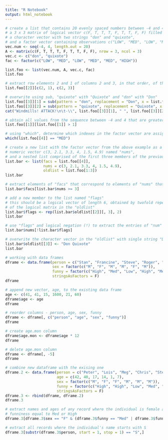 ```yaml
---
title: "R Notebook"
output: html_notebook
---
```

```r
# create a list that contains 20 evenly spaced numbers between -4 and 4, 
# a 3 x 3 matrix of logical vector c(F, T, T, T, F, T, T, F, F) filled column-wise,
# a character vector with two strings "don" and "quixote",
# and a factor vector containing observations c("LOW", "MED", "LOW", "MED", "MED", "HIGH")
vec.num <- seq(-4, 4, length.out = 20)
A <- matrix(c(F, T, T, T, F, T, T, F, F), nrow = 3, ncol = 3)
vec.c <- c("don", "quixote")
fac <- factor(c("LOW", "MED", "LOW", "MED", "MED", "HIGH"))

list.foo <- list(vec.num, A, vec.c, fac)
list.foo
```
```r
# extract row elements 2 and 1 of columns 2 and 3, in that order, of the logical matrix
list.foo[[2]][c(2, 1), c(2, 3)]
```
```r
# overwrite using sub, "quixote" with "Quixote" and "don" with "Don"
list.foo[[3]][1] = sub(pattern = "don", replacement = "Don", x = list.foo[[3]][1])
list.foo[[3]][2] = sub(pattern = "quixote", replacement = "Quixote", x = list.foo[[3]][2])
cat("Windmills! ATTACK!\n\t-\\", list.foo[[3]][1], " ", list.foo[[3]][2], "/-", sep = "")
```
```r
# obtain all values from the sequence between -4 and 4 that are greater than 1
list.foo[[1]][list.foo[[1]] > 1]
```
```r
# using "which", determine which indexes in the factor vector are assigned the "MED" level
which(list.foo[[4]] == "MED")
```
```r
# create a new list with the factor vector from the above example as a component named "facs", the
# numeric vector c(3, 2.1, 3.3, 4, 1.5, 4.9) named "nums",
# and a nested list comprised of the first three members of the previous list named "oldlist"
list.bar <- list(facs = list.foo[[4]],
                 nums = c(3, 2.1, 3.3, 4, 1.5, 4.9),
                 oldlist = list.foo[1:3])
list.bar
```
```r
# extract elements of "facs" that correspond to elements of "nums" that are greater than or equal to 3
list.bar$facs[list.bar$nums >= 3]
```
```r
# add a new member to the list named "flags" 
# this should be a logical vector of length 6, obtained by twofold repetition of the third column
# of the logical matrix in the "oldlist"
list.bar$flags <- rep(list.bar$oldlist[[2]][, 3], 2)
list.bar
```
```r
# use "flags" and logical negation (!) to extract the entries of "num" corresponding to FALSE
list.bar$nums[!list.bar$flags]
```
```r
# overwrite the character vector in the "oldlist" with single string "Don Quixote"
list.bar$oldlist[[3]] <- "Don Quixote"
list.bar
```
```r
# working with data frames
dframe <- data.frame(person = c("Stan", "Francine", "Steve", "Roger", "Hayley", "Klaus"),
                     sex = factor(c("M", "F", "M", "M", "F", "M")),
                     funny = factor(c("High", "Med", "Low", "High", "Med", "Med")),
                     stringsAsFactors = F)
dframe
```
```r
# append new vector, age, to the existing data frame
age <- c(41, 41, 15, 1600, 21, 60)
dframe$age <- age
dframe
```
```r
# reorder columns - person, age, sex, funny
dframe <- dframe[, c("person", "age", "sex", "funny")]
dframe
```
```r
# create age.mon column
dframe$age.mon <- dframe$age * 12
dframe
```
```r
# delete age.mon column
dframe <- dframe[, -5]
dframe
```
```r
# combine new dataframe with the exising one
dframe.2 <- data.frame(person = c("Peter", "Lois", "Meg", "Chris", "Stewie", "Brian"), 
                       age = c(42, 40, 17, 14, 1, 7),
                       sex = factor(c("M", "F", "F", "M", "M", "M")),
                       funny = factor(c("High", "High", "Low", "Med", "High", "Med")),
                       stringsAsFactors = F)
dframe.3 <- rbind(dframe, dframe.2)
dframe.3
```
```r
# extract names and ages of any record where the individual is female and has a level of
# funniness equal to Med or High
dframe.3[dframe.3$sex == "F" & (dframe.3$funny == "Med" | dframe.3$funny == "High"),]
```
```r
# extract all records where the individual's name starts with S
dframe.3[substr(dframe.3$person, start = 1, stop = 1) == "S",]
```

